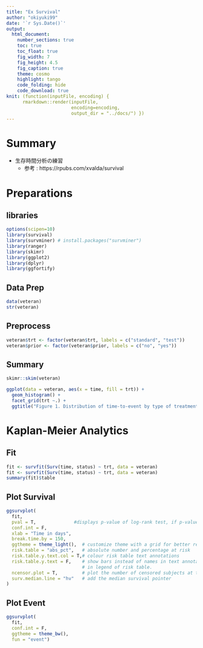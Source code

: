 ```yaml
---
title: "Ex Survival"
author: "okiyuki99"
date: '`r Sys.Date()`'
output:
  html_document:
    number_sections: true
    toc: true
    toc_float: true
    fig_width: 7
    fig_height: 4.5
    fig_caption: true
    theme: cosmo
    highlight: tango
    code_folding: hide
    code_download: true
knit: (function(inputFile, encoding) { 
      rmarkdown::render(inputFile,
                        encoding=encoding, 
                        output_dir = "../docs/") })
---
```


# Summary 

* 生存時間分析の練習
    * 参考 : https://rpubs.com/xvalda/survival

# Preparations {.tabset .tabset-fade .tabset-pills}

## libraries

```r
options(scipen=10)
library(survival)
library(survminer) # install.packages("survminer")
library(ranger)
library(skimr)
library(ggplot2)
library(dplyr)
library(ggfortify)
```

## Data Prep

```r
data(veteran)
str(veteran)
```

## Preprocess

```r
veteran$trt <- factor(veteran$trt, labels = c("standard", "test"))
veteran$prior <- factor(veteran$prior, labels = c("no", "yes"))
```

## Summary


```r
skimr::skim(veteran)
```



```r
ggplot(data = veteran, aes(x = time, fill = trt)) + 
  geom_histogram() + 
  facet_grid(trt ~.) + 
  ggtitle("Figure 1. Distribution of time-to-event by type of treatment")
```

# Kaplan-Meier Analytics

## Fit

```r
fit <- survfit(Surv(time, status) ~ trt, data = veteran)
fit <- survfit(Surv(time, status) ~ trt, data = veteran)
summary(fit)$table
```

## Plot Survival

```r
ggsurvplot(
  fit,
  pval = T,              #displays p-value of log-rank test, if p-value < 0.05, then the difference between the two curves are statistically significant
  conf.int = F,         
  xlab = "Time in days",
  break.time.by = 150,      
  ggtheme = theme_light(),  # customize theme with a grid for better readability 
  risk.table = "abs_pct",   # absolute number and percentage at risk
  risk.table.y.text.col = T,# colour risk table text annotations
  risk.table.y.text = F,    # show bars instead of names in text annotations
                            # in legend of risk table.
  ncensor.plot = T,         # plot the number of censored subjects at time t
  surv.median.line = "hv"   # add the median survival pointer
)
```

## Plot Event

```r
ggsurvplot(
  fit,
  conf.int = F,
  ggtheme = theme_bw(), 
  fun = "event")
```

